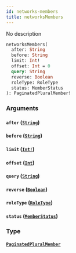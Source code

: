 ```yaml
---
id: networks-members
title: networksMembers
---
```


No description

```graphql
networksMembers(
  after: String
  before: String
  limit: Int!
  offset: Int = 0
  query: String
  reverse: Boolean
  roleType: RoleType
  status: MemberStatus
): PaginatedPluralMember!

```

### Arguments

#### `after` ([`String`](/graphql/scalars/string))

#### `before` ([`String`](/graphql/scalars/string))

#### `limit` ([`Int!`](/graphql/scalars/int))

#### `offset` ([`Int`](/graphql/scalars/int))

#### `query` ([`String`](/graphql/scalars/string))

#### `reverse` ([`Boolean`](/graphql/scalars/boolean))

#### `roleType` ([`RoleType`](/graphql/enums/role-type))

#### `status` ([`MemberStatus`](/graphql/enums/member-status))

### Type

#### [`PaginatedPluralMember`](/graphql/objects/paginated-plural-member)
